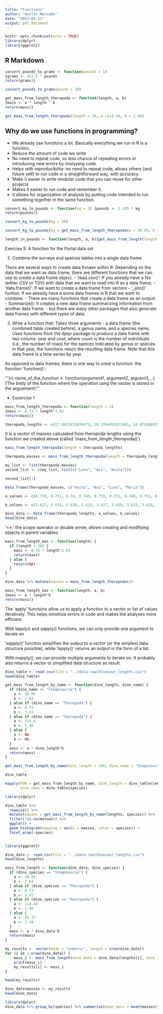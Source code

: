 ```yaml
---
title: "Functions"
author: "Austin Mercado"
date: "2023-03-21"
output: pdf_document
---
```


```r
knitr::opts_chunk$set(echo = TRUE)
library(dplyr)
library(ggplot2)
```

## R Markdown

```r
convert_pounds_to_grams <- function(pounds = 1)
{grams <- 453.6 * pounds
return(grams)}
```

```r
convert_pounds_to_grams(pound = 10)
```

```r
get_mass_from_length_theropoda <- function(length, a, b)
{mass <- a * length ^ b
return(mass)}
```

```r
get_mass_from_length_theropoda(length = 26, a =214.44, b = 1.46)
```

## Why do we use functions in programming?

- We already use functions a lot. Basically everything we run in R is a function. 
- Reduce the amount of code we write 
- No need to repeat code, so less chance of repeating errors or introducing new errors
by mistyping code. 
- Helps with reproducibility: no need to repeat code, allows others (and future self) to run code in a straightforward way, with accuracy.
- Make it easier to write modular code that you can reuse for other projects
- Makes it easier to run code and remember it.
- It allows for organization of analysis by putting code intended to run something together in the same function.

```r
convert_kg_to_pounds <- function(kg = 1) {pounds <- 2.205 * kg  
return(pounds)}
```

```r
convert_kg_to_pounds(kg = 50)
```

```r
convert_kg_to_pounds(kg = get_mass_from_length_theropoda(a = 10.95, b = 2.64, length = 12))
```

```r
length_in_pounds <- function(length, a, b){get_mass_from_length(length = 1, a = 1, b = 1) %>% convert_kg_to_pounds()} 
```


Exercise 5: A function for the Portal data set

2. Combine the surveys and speices tables into a single data frame

There are several ways to create data frmaes within R. Depending on the data that we want as data frame, there are different functions that we can use to create a data frame object. 
- 'read.csv()': If you already have a file (either CSV or TSV) with data that we want to read into R as a data frame, 
- 'data.frame()': If we want to create a data frame from vectors
- '_join()' funtion: If we already have a some data frames in R that we want to combine.
- There are many functions that create a data frame as an output: 
    - Summarize(): It creates a new data frame summarizing information from another data frame.
    - but there are many other packages that also generate data frames with different types of data

3. Write a function that: 
Takes three arguments - a data frame (the combined table created before), a genus name, and a species name, 
Uses functions from the dplyr package to produce a data frame with two colums: year and cout, where count is the number of individuals (i.e., the number of rows) for the speices indicated by genus or species in that year, the functions return the resulting data frame. Note that this data frame is a time series by year. 

As opposed to data frames, there is one way to creat a function: the function 'function()':

'''{r}
name_of_the_function <- function(argument1, argument2, arguent3,...){The body of the function where the operation usng the vaulse is stored in the arguement}
'''

* Excercise 1
```r
mass_from_length_theropoda <- function(length = 1)
{mass <- 0.73 * length^3.63
return(mass)}
```

```r
theropoda_lengths <- c(17.8013631070471, 20.3764452071665, 14.0743486294308, 25.65782386974, 26.0952008049675, 20.3111541103134, 17.5663244372533, 11.2563431277577, 20.081903202614, 18.6071626441984, 18.0991894513166, 23.0659685685892, 20.5798853467837, 25.6179254233558, 24.3714331573996, 26.2847248252537, 25.4753783544473, 20.4642089867304, 16.0738256364701, 20.3494171706583, 19.854399305869, 17.7889814608919, 14.8016421998303, 19.6840911485379, 19.4685885050906, 24.4807784966691, 13.3359960054899, 21.5065994598917, 18.4640304608411, 19.5861532398676, 27.084751999756, 18.9609366301798, 22.4829168046521, 11.7325716149514, 18.3758846100456, 15.537504851634, 13.4848751773738, 7.68561192214935, 25.5963348603783, 16.588285389794)
```

It is a vector of masses calculated from theropoda lengths using the function we created above (called 'mass_from_length_theropoda()')
```r
mass_from_length_theropoda(length = theropoda_lengths)
```
```r
theropoda_masses <- mass_from_length_theropoda(length = theropoda_lengths)

my_list <- list(theropoda_masses)
second_list <- c(my_list, list(c("Luna", "Avi", "Anita")))

second_list[1]

data.frame(theropoda_masses, c("Anita", "Avi", "Luna", "Maria"))
```

```r
a_values <- c(0.759, 0.751, 0.74, 0.746, 0.759, 0.751, 0.749, 0.751, 0.738, 0.768, 0.736, 0.749, 0.746, 0.744, 0.749, 0.751, 0.744, 0.754, 0.774, 0.751, 0.763, 0.749, 0.741, 0.754, 0.746, 0.755, 0.764, 0.758, 0.76, 0.748, 0.745, 0.756, 0.739, 0.733, 0.757, 0.747, 0.741, 0.752, 0.752, 0.748)
```

```r
b_values <- c(3.627, 3.633, 3.626, 3.633, 3.627, 3.629, 3.632, 3.628, 3.633, 3.627, 3.621, 3.63, 3.631, 3.632, 3.628, 3.626, 3.639, 3.626, 3.635, 3.629, 3.642, 3.632, 3.633, 3.629, 3.62, 3.619, 3.638, 3.627, 3.621, 3.628, 3.628, 3.635, 3.624, 3.621, 3.621, 3.632, 3.627, 3.624, 3.634, 3.621)
```

```r
dino_data <- data.frame(theropoda_lengths, a_values, b_values)
head(dino_data)
```

'<<-' the scope operator or double arrow, allows creating and modifying objects in parent variables

```r
mass_from_length_max <- function(length) {
  if (length < 20) {
    mass <- 0.73 * length^3.63
    return(mass)
  } else {
    return(NA)
  }
}
```

```r
dino_data %>% mutate(masses = mass_from_length_theropoda())
```

```r
mass_from_length_max <- function(length, a, b)
{mass <- a * length^b
return(mass)}
```

The 'apply' functoins allow us to apply a function to a vector or list of values iteratively.
This helps minimize errors in code and makes the analyses more efficient.

With lapply() and sapply() functions, we can only provide one argument to iterate on

'sapply()' function simplifies the output to a vector (or the simplest data structure possible), while 'lapply()' returns an output in the form of a list.

With mapply(), we can provide multiple arguments to iterate on.
It probably also returns a vector or simplified data structure as result. 

```r
dino_table <- read.csv(file = "../data-raw/dinosaur_lengths.csv")
head(dino_table)
```

```r
get_mass_from_length_by_name <- function(dino_length, dino_name) {
  if (dino_name == "Stegosauria") {
    a <- 10.95
    b <- 2.64
  } else if (dino_name == "Theropoda") {
    a <- 0.73
    b <- 3.63
  } else if (dino_name == "Sauropoda") {
    a <- 214.4
    b <- 1.46
  } else {
    a <- NA
    b <- NA
  }
  mass <- a * dino_length^b
  return(mass)
}

get_mass_from_length_by_name(dino_length = 100, dino_name = "Stegosauria")
```

```r
dino_table

mapply(FUN = get_mass_from_length_by_name, dino_length = dino_table$lengths,
       dino_name = dino_table$species)
```

```r
library(dplyr)
```

```r
dino_table %>%  
  rowwise() %>% 
  mutate(masses = get_mass_from_length_by_name(lengths, species)) %>% 
  filter(!is.na(masses)) %>% 
  ggplot() + 
  geom_histogram(mapping = aes(x = masses, color = species)) +
  facet_wrap(~species)
  
```

```r
library(ggplot2)
```


```r
dino_data <- read.csv(file = "../data-raw/dinosaur_lengths.csv")
head(dino_lengths)
```

```r
mass_from_length <- function(dino_data, dino_species) {
  if (dino_species == "Stegosauria") {
    a <- 10.95
    b <- 2.64
  } else if (dino_species == "Theropoda") {
    a <- 0.73
    b <- 3.63
  } else if (dino_species == "Sauropoda") {
    a <- 214.44
    b <- 1.46
  } else {
    a <- 25.37
    b <- 2.49
  }
  mass <- a * dino_data^b
  return(mass)
}
```

```r
my_results <- vector(mode = "numeric", length = nrow(dino_data))
for (i in 1:nrow(dino_data)) {
    mass_i <- mass_from_length(dino_data = dino_data$lengths[i], dino_species = dino_data$species[i])
    print(mass_i)
    my_results[i] <- mass_i
}

head(my_results)
```

```r
dino_data$masses <- my_results
head(dino_data)
```

```r
library(dplyr)
dino_data %>% group_by(species) %>% summarise(mean_mass = mean(masses))
```

